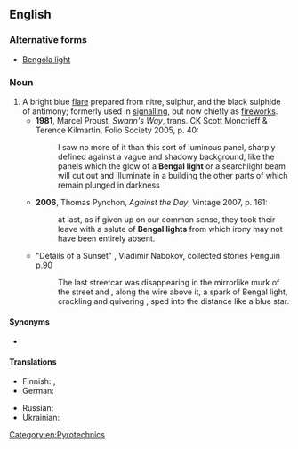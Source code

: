 ==English==

===Alternative forms===
* [[Bengola light]]

===Noun===
{{en-noun}}

# A bright blue [[flare]] prepared from nitre, sulphur, and the black sulphide of antimony; formerly used in [[signalling]], but now chiefly as [[firework]]s.
#* '''1981''', Marcel Proust, ''Swann's Way'', trans. CK Scott Moncrieff & Terence Kilmartin, Folio Society 2005, p. 40:
#*: I saw no more of it than this sort of luminous panel, sharply defined against a vague and shadowy background, like the panels which the glow of a '''Bengal light''' or a searchlight beam will cut out and illuminate in a building the other parts of which remain plunged in darkness
#* '''2006''', Thomas Pynchon, ''Against the Day'', Vintage 2007, p. 161:
#*: at last, as if given up on our common sense, they took their leave with a salute of '''Bengal lights''' from which irony may not have been entirely absent.
#* "Details of a Sunset" , Vladimir Nabokov, collected stories Penguin p.90
#*: The last streetcar was disappearing in the mirrorlike murk of the street and , along the wire above it, a spark of Bengal light, crackling and quivering , sped into the distance like a blue star.

====Synonyms====
* {{l|en|blue light}}

====Translations====
{{trans-top|bright blue flare}}
* Finnish: {{t|fi|bengalin tuli}}, {{l|fi|bengalintuli}}
* German: {{t|de|bengalisches Feuer|n}}
{{trans-mid}}
* Russian: {{t+|ru|бенга́льский ого́нь|m}}
* Ukrainian: {{t+|uk|бенга́льський вого́нь|m|sc=Cyrl}}
{{trans-bottom}}

[[Category:en:Pyrotechnics]]